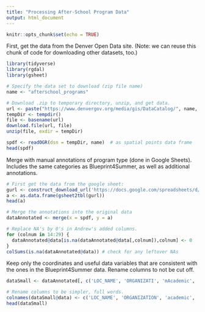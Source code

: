 ```yaml
---
title: "Processing After-School Program Data"
output: html_document
---
```


```r
knitr::opts_chunk$set(echo = TRUE)
```

First, get the data from the Denver Open Data site. (Note: we can reuse this chunk of code for downloading other datasets, too.)

```r
library(tidyverse)
library(rgdal)
library(gsheet)

# Specify the data set to download (zip file name)
name <- "afterschool_programs"

# Download .zip to temporary directory, unzip, and get data.
url <- paste("https://www.denvergov.org/media/gis/DataCatalog/", name, "/shape/", name, ".zip", sep="")
tempDir <- tempdir()
file <- basename(url)
download.file(url, file)
unzip(file, exdir = tempDir)

spdf <- readOGR(dsn = tempDir, name)  # as spatial points data frame
head(spdf)
```

Merge with manual annotations of program type (done in Google Sheets). 
Includes the same categories as Blueprint4Summer, as well as additional annotations.

```r
# First get the data from the google sheet:
gurl <- construct_download_url('https://docs.google.com/spreadsheets/d/1N8Mj_OzM9ogRzZtv58lBsUxFtCqLWoM7VBB25GOUxaw/edit#gid=1653444852')
a <- as.data.frame(gsheet2tbl(gurl))
head(a)

# Merge the annotations into the original data
dataAnnotated <- merge(x = spdf, y = a)

# Replace NA's by 0's in Andrew's added columns.
for (colnum in 14:29) {
  dataAnnotated@data[is.na(dataAnnotated@data[,colnum]),colnum] <- 0
}
colSums(is.na(dataAnnotated@data)) # check for any leftover NAs
```

Keep only the coordinates and useful data variables that are consistent with the ones in the Blueprint4Summer data. Rename columns to not be cut off.

```r
dataSmall <- dataAnnotated[, c('LOC_NAME', 'ORGANIZATI', 'mAcademic', 'mArts', 'mCooking', 'mDance', 'mDrama', 'mMusic', 'mNature', 'mSports', 'mStem', 'mGirls Program', 'DESCRIPTIO')]

# Rename columns to be simpler, full words.
colnames(dataSmall@data) <- c('LOC_NAME', 'ORGANIZATION', 'academic', 'arts', 'cooking', 'dance', 'drama', 'music', 'nature', 'sports', 'stem', 'girls_only', 'DESCRIPTION')
head(dataSmall)
```


